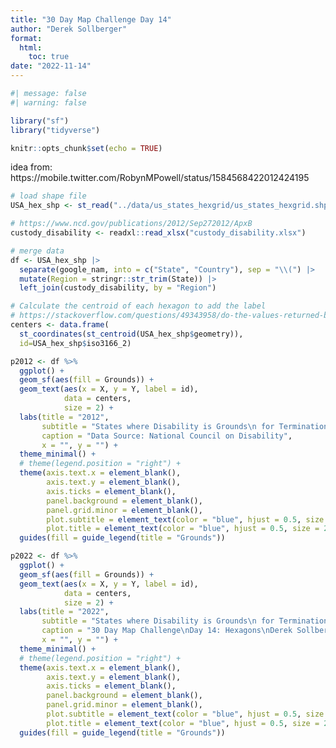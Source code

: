 ```yaml
---
title: "30 Day Map Challenge Day 14"
author: "Derek Sollberger"
format: 
  html:
    toc: true
date: "2022-11-14"
---
```


```r
#| message: false
#| warning: false

library("sf")
library("tidyverse")

knitr::opts_chunk$set(echo = TRUE)
```

idea from: https://mobile.twitter.com/RobynMPowell/status/1584568422012424195


```r
# load shape file
USA_hex_shp <- st_read("../data/us_states_hexgrid/us_states_hexgrid.shp")

# https://www.ncd.gov/publications/2012/Sep272012/ApxB
custody_disability <- readxl::read_xlsx("custody_disability.xlsx")
```

```r
# merge data
df <- USA_hex_shp |>
  separate(google_nam, into = c("State", "Country"), sep = "\\(") |>
  mutate(Region = stringr::str_trim(State)) |>
  left_join(custody_disability, by = "Region")
```

```r
# Calculate the centroid of each hexagon to add the label
# https://stackoverflow.com/questions/49343958/do-the-values-returned-by-rgeosgcentroid-and-sfst-centroid-differ
centers <- data.frame(
  st_coordinates(st_centroid(USA_hex_shp$geometry)), 
  id=USA_hex_shp$iso3166_2)
```

```r
p2012 <- df %>%
  ggplot() +
  geom_sf(aes(fill = Grounds)) +
  geom_text(aes(x = X, y = Y, label = id),
            data = centers,
            size = 2) +
  labs(title = "2012",
       subtitle = "States where Disability is Grounds\n for Termination of Parental Rights",
       caption = "Data Source: National Council on Disability",
       x = "", y = "") +
  theme_minimal() +
  # theme(legend.position = "right") +
  theme(axis.text.x = element_blank(),
        axis.text.y = element_blank(),
        axis.ticks = element_blank(),
        panel.background = element_blank(),
        panel.grid.minor = element_blank(),
        plot.subtitle = element_text(color = "blue", hjust = 0.5, size = 16),
        plot.title = element_text(color = "blue", hjust = 0.5, size = 24)) +
  guides(fill = guide_legend(title = "Grounds"))
```

```r
p2022 <- df %>%
  ggplot() +
  geom_sf(aes(fill = Grounds)) +
  geom_text(aes(x = X, y = Y, label = id),
            data = centers,
            size = 2) +
  labs(title = "2022",
       subtitle = "States where Disability is Grounds\n for Termination of Parental Rights",
       caption = "30 Day Map Challenge\nDay 14: Hexagons\nDerek Sollberger",
       x = "", y = "") +
  theme_minimal() +
  # theme(legend.position = "right") +
  theme(axis.text.x = element_blank(),
        axis.text.y = element_blank(),
        axis.ticks = element_blank(),
        panel.background = element_blank(),
        panel.grid.minor = element_blank(),
        plot.subtitle = element_text(color = "blue", hjust = 0.5, size = 16),
        plot.title = element_text(color = "blue", hjust = 0.5, size = 24)) +
  guides(fill = guide_legend(title = "Grounds"))
```